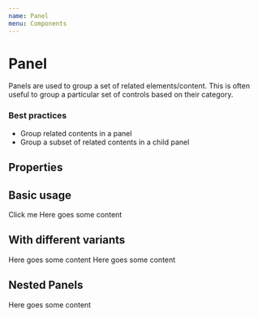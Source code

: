 ```yaml
---
name: Panel
menu: Components
---
```



# Panel

Panels are used to group a set of related elements/content. This is often useful to group a particular set of controls based on their category.

### Best practices

- Group related contents in a panel
- Group a subset of related contents in a child panel

## Properties

<Props of={Panel} />

## Basic usage

<Playground>
  <Panel>Click me</Panel>
  <Panel label="With a label">Here goes some content</Panel>
</Playground>

## With different variants

<Playground>
  <Panel style={{ marginBottom: '1em' }}>Here goes some content</Panel>
  <Panel variant="dark">Here goes some content</Panel>
</Playground>

## Nested Panels

<Playground>
  <Panel label="Nest Panels">
    <Panel variant="dark">Here goes some content</Panel>
  </Panel>
</Playground>
